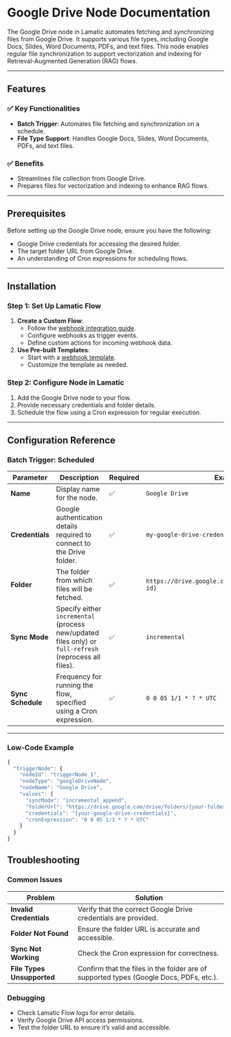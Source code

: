 # Google Drive Node Documentation

The Google Drive node in Lamatic automates fetching and synchronizing files from Google Drive. It supports various file types, including Google Docs, Slides, Word Documents, PDFs, and text files. This node enables regular file synchronization to support vectorization and indexing for Retrieval-Augmented Generation (RAG) flows.

---

## Features

### ✅ Key Functionalities
- **Batch Trigger**: Automates file fetching and synchronization on a schedule.
- **File Type Support**: Handles Google Docs, Slides, Word Documents, PDFs, and text files.

### ✅ Benefits
- Streamlines file collection from Google Drive.
- Prepares files for vectorization and indexing to enhance RAG flows.

---

## Prerequisites

Before setting up the Google Drive node, ensure you have the following:
- Google Drive credentials for accessing the desired folder.
- The target folder URL from Google Drive.
- An understanding of Cron expressions for scheduling flows.

---

## Installation

### Step 1: Set Up Lamatic Flow
1. **Create a Custom Flow**:
   - Follow the [webhook integration guide](https://lamatic.ai/docs/interface/webhooks).
   - Configure webhooks as trigger events.
   - Define custom actions for incoming webhook data.
2. **Use Pre-built Templates**:
   - Start with a [webhook template](https://hub.lamatic.ai/templates/index-from-github).
   - Customize the template as needed.

### Step 2: Configure Node in Lamatic
1. Add the Google Drive node to your flow.
2. Provide necessary credentials and folder details.
3. Schedule the flow using a Cron expression for regular execution.

---

## Configuration Reference

### Batch Trigger: Scheduled

| **Parameter**       | **Description**                                                                                             | **Required** | **Example**                                                                                   |
|---------------------|-----------------------------------------------------------------------------------------------------------|--------------|-----------------------------------------------------------------------------------------------|
| **Name**            | Display name for the node.                                                                                | ✅            | `Google Drive`                                                                                |
| **Credentials**     | Google authentication details required to connect to the Drive folder.                                    | ✅            | `my-google-drive-credentials`                                                                |
| **Folder**          | The folder from which files will be fetched.                                                              | ✅            | `https://drive.google.com/drive/folders/{folder-id}`                                          |
| **Sync Mode**       | Specify either `incremental` (process new/updated files only) or `full-refresh` (reprocess all files).     | ✅            | `incremental`                                                                                |
| **Sync Schedule**   | Frequency for running the flow, specified using a Cron expression.                                        | ✅            | `0 0 05 1/1 * ? * UTC`                                                                       |

---

### Low-Code Example
```js
{
  "triggerNode": {
    "nodeId": "triggerNode_1",
    "nodeType": "googleDriveNode",
    "nodeName": "Google Drive",
    "values": {
      "syncMode": "incremental_append",
      "folderUrl": "https://drive.google.com/drive/folders/{your-folder-id}",
      "credentials": "{your-google-drive-credentials}",
      "cronExpression": "0 0 05 1/1 * ? * UTC"
    }
  }
}
```

## Troubleshooting

### Common Issues

| **Problem**               | **Solution**                                                                                  |
|---------------------------|----------------------------------------------------------------------------------------------|
| **Invalid Credentials**   | Verify that the correct Google Drive credentials are provided.                               |
| **Folder Not Found**      | Ensure the folder URL is accurate and accessible.                                           |
| **Sync Not Working**      | Check the Cron expression for correctness.                                                  |
| **File Types Unsupported**| Confirm that the files in the folder are of supported types (Google Docs, PDFs, etc.).      |

### Debugging

- Check Lamatic Flow logs for error details.
- Verify Google Drive API access permissions.
- Test the folder URL to ensure it’s valid and accessible.
